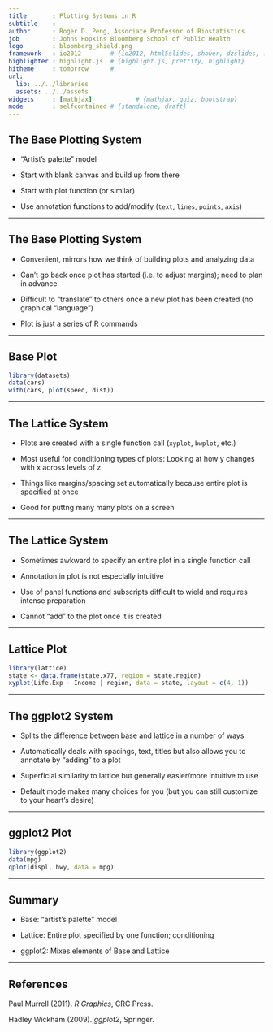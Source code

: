 ```yaml
---
title       : Plotting Systems in R
subtitle    : 
author      : Roger D. Peng, Associate Professor of Biostatistics
job         : Johns Hopkins Bloomberg School of Public Health
logo        : bloomberg_shield.png
framework   : io2012        # {io2012, html5slides, shower, dzslides, ...}
highlighter : highlight.js  # {highlight.js, prettify, highlight}
hitheme     : tomorrow      # 
url:
  lib: ../../libraries
  assets: ../../assets
widgets     : [mathjax]            # {mathjax, quiz, bootstrap}
mode        : selfcontained # {standalone, draft}
---
```


## The Base Plotting System

* "Artist's palette" model
* Start with blank canvas and build up from there
* Start with plot function (or similar)

* Use annotation functions to add/modify (`text`, `lines`, `points`,
  `axis`)

---

## The Base Plotting System

* Convenient, mirrors how we think of building plots and analyzing data

* Can’t go back once plot has started (i.e. to adjust margins); need
  to plan in advance

* Difficult to "translate" to others once a new plot has been created
  (no graphical "language")

* Plot is just a series of R commands

---

## Base Plot

```r
library(datasets)
data(cars)
with(cars, plot(speed, dist))
```

---

## The Lattice System

* Plots are created with a single function call (`xyplot`, `bwplot`,
etc.)

* Most useful for conditioning types of plots: Looking at how y changes with x across levels of z

* Things like margins/spacing set automatically because entire plot is
  specified at once

*  Good for puttng many many plots on a screen

---

## The Lattice System

* Sometimes awkward to specify an entire plot in a single function call

* Annotation in plot is not especially intuitive

* Use of panel functions and subscripts difficult to wield and
  requires intense preparation

* Cannot "add" to the plot once it is created

---

## Lattice Plot

```r
library(lattice)
state <- data.frame(state.x77, region = state.region)
xyplot(Life.Exp ~ Income | region, data = state, layout = c(4, 1))
```

---

## The ggplot2 System

* Splits the difference between base and lattice in a number of ways

* Automatically deals with spacings, text, titles but also allows you
  to annotate by "adding" to a plot

* Superficial similarity to lattice but generally easier/more
  intuitive to use

* Default mode makes many choices for you (but you can still customize
  to your heart's desire)


---

## ggplot2 Plot

```r
library(ggplot2)
data(mpg)
qplot(displ, hwy, data = mpg)
```

---

## Summary

* Base: "artist's palette" model

* Lattice: Entire plot specified by one function; conditioning

* ggplot2: Mixes elements of Base and Lattice

---

## References

Paul Murrell (2011). *R Graphics*, CRC Press.

Hadley Wickham (2009). *ggplot2*, Springer.
